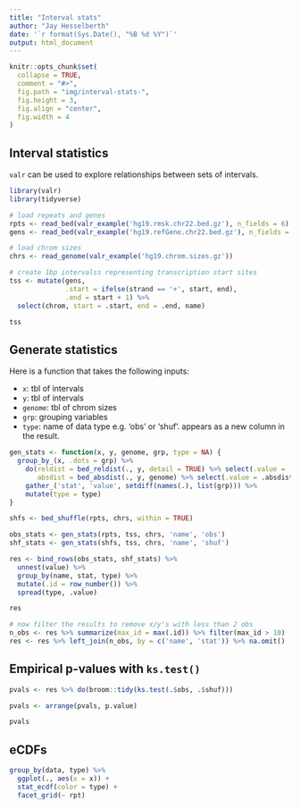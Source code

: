 ```yaml
---
title: "Interval stats"
author: "Jay Hesselberth"
date: '`r format(Sys.Date(), "%B %d %Y")`'
output: html_document
---
```


```r
knitr::opts_chunk$set(
  collapse = TRUE,
  comment = "#>",
  fig.path = "img/interval-stats-",
  fig.height = 3,
  fig.align = "center",
  fig.width = 4
)
```

## Interval statistics

`valr` can be used to explore relationships between sets of intervals.

```r
library(valr)
library(tidyverse)

# load repeats and genes
rpts <- read_bed(valr_example('hg19.rmsk.chr22.bed.gz'), n_fields = 6) 
gens <- read_bed(valr_example('hg19.refGene.chr22.bed.gz'), n_fields = 12)

# load chrom sizes
chrs <- read_genome(valr_example('hg19.chrom.sizes.gz'))

# create 1bp intervalss representing transcription start sites
tss <- mutate(gens,
              .start = ifelse(strand == '+', start, end),
              .end = start + 1) %>%
  select(chrom, start = .start, end = .end, name)

tss
```

## Generate statistics

Here is a function that takes the following inputs:

- `x`: tbl of intervals
- `y`: tbl of intervals
- `genome`: tbl of chrom sizes
- `grp`: grouping variables
- `type`: name of data type e.g. 'obs' or 'shuf'. appears as a new column in the result.

```r
gen_stats <- function(x, y, genome, grp, type = NA) {
  group_by_(x, .dots = grp) %>%
    do(reldist = bed_reldist(., y, detail = TRUE) %>% select(.value = .reldist),
       absdist = bed_absdist(., y, genome) %>% select(.value = .absdist)) %>%
    gather_('stat', 'value', setdiff(names(.), list(grp))) %>%
    mutate(type = type)
} 

shfs <- bed_shuffle(rpts, chrs, within = TRUE)

obs_stats <- gen_stats(rpts, tss, chrs, 'name', 'obs')
shf_stats <- gen_stats(shfs, tss, chrs, 'name', 'shuf')

res <- bind_rows(obs_stats, shf_stats) %>%
  unnest(value) %>% 
  group_by(name, stat, type) %>%
  mutate(.id = row_number()) %>%
  spread(type, .value)

res

# now filter the results to remove x/y's with less than 2 obs
n_obs <- res %>% summarize(max_id = max(.id)) %>% filter(max_id > 10)
res <- res %>% left_join(n_obs, by = c('name', 'stat')) %>% na.omit()
```

## Empirical p-values with `ks.test()`

```r
pvals <- res %>% do(broom::tidy(ks.test(.$obs, .$shuf)))

pvals <- arrange(pvals, p.value)

pvals
```

## eCDFs

```r
group_by(data, type) %>%
  ggplot(., aes(x = x)) +
  stat_ecdf(color = type) + 
  facet_grid(~ rpt)
```

